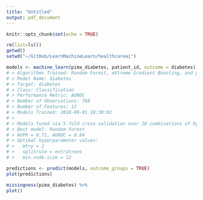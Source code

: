 ```yaml
---
title: "Untitled"
output: pdf_document
---
```


```r
knitr::opts_chunk$set(echo = TRUE)
```


```r
rm(list=ls())
getwd()
setwd("~/GitHub/LearnMachineLearn/healthcareai")
```


```r
models <- machine_learn(pima_diabetes, patient_id, outcome = diabetes)
# > Algorithms Trained: Random Forest, eXtreme Gradient Boosting, and glmnet
# > Model Name: diabetes
# > Target: diabetes
# > Class: Classification
# > Performance Metric: AUROC
# > Number of Observations: 768
# > Number of Features: 12
# > Models Trained: 2018-09-01 18:30:02 
# > 
# > Models tuned via 5-fold cross validation over 10 combinations of hyperparameter values.
# > Best model: Random Forest
# > AUPR = 0.71, AUROC = 0.84
# > Optimal hyperparameter values:
# >   mtry = 2
# >   splitrule = extratrees
# >   min.node.size = 12
```



```r
predictions <- predict(models, outcome_groups = TRUE)
plot(predictions)
```



```r
missingness(pima_diabetes) %>% 
plot()
```


